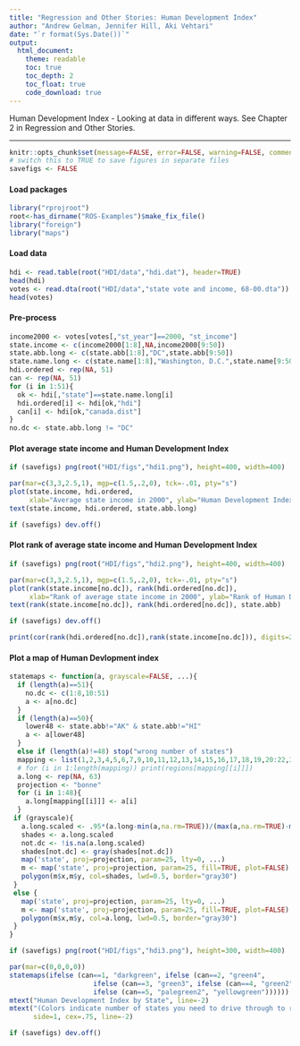 ```yaml
---
title: "Regression and Other Stories: Human Development Index"
author: "Andrew Gelman, Jennifer Hill, Aki Vehtari"
date: "`r format(Sys.Date())`"
output:
  html_document:
    theme: readable
    toc: true
    toc_depth: 2
    toc_float: true
    code_download: true
---
```

Human Development Index - Looking at data in different ways. See
Chapter 2 in Regression and Other Stories.

-------------


```r
knitr::opts_chunk$set(message=FALSE, error=FALSE, warning=FALSE, comment=NA)
# switch this to TRUE to save figures in separate files
savefigs <- FALSE
```

#### Load packages

```r
library("rprojroot")
root<-has_dirname("ROS-Examples")$make_fix_file()
library("foreign")
library("maps")
```

#### Load data

```r
hdi <- read.table(root("HDI/data","hdi.dat"), header=TRUE)
head(hdi)
votes <- read.dta(root("HDI/data","state vote and income, 68-00.dta"))
head(votes)
```

#### Pre-process

```r
income2000 <- votes[votes[,"st_year"]==2000, "st_income"]
state.income <- c(income2000[1:8],NA,income2000[9:50])
state.abb.long <- c(state.abb[1:8],"DC",state.abb[9:50])
state.name.long <- c(state.name[1:8],"Washington, D.C.",state.name[9:50])
hdi.ordered <- rep(NA, 51)
can <- rep(NA, 51)
for (i in 1:51){
  ok <- hdi[,"state"]==state.name.long[i]
  hdi.ordered[i] <- hdi[ok,"hdi"]
  can[i] <- hdi[ok,"canada.dist"]
}
no.dc <- state.abb.long != "DC"
```

#### Plot average state income and Human Development Index

```r
if (savefigs) png(root("HDI/figs","hdi1.png"), height=400, width=400)
```
```r
par(mar=c(3,3,2.5,1), mgp=c(1.5,.2,0), tck=-.01, pty="s")
plot(state.income, hdi.ordered,
     xlab="Average state income in 2000", ylab="Human Development Index", type="n")
text(state.income, hdi.ordered, state.abb.long)
```
```r
if (savefigs) dev.off()
```

#### Plot rank of average state income and  Human Development Index

```r
if (savefigs) png(root("HDI/figs","hdi2.png"), height=400, width=400)
```
```r
par(mar=c(3,3,2.5,1), mgp=c(1.5,.2,0), tck=-.01, pty="s")
plot(rank(state.income[no.dc]), rank(hdi.ordered[no.dc]),
     xlab="Rank of average state income in 2000", ylab="Rank of Human Development Index", type="n")
text(rank(state.income[no.dc]), rank(hdi.ordered[no.dc]), state.abb)
```
```r
if (savefigs) dev.off()
```
```r
print(cor(rank(hdi.ordered[no.dc]),rank(state.income[no.dc])), digits=2)
```

#### Plot a map of Human Devlopment index

```r
statemaps <- function(a, grayscale=FALSE, ...){
  if (length(a)==51){
    no.dc <- c(1:8,10:51)
    a <- a[no.dc]
  }
  if (length(a)==50){
    lower48 <- state.abb!="AK" & state.abb!="HI"
    a <- a[lower48]
  }
  else if (length(a)!=48) stop("wrong number of states")
  mapping <- list(1,2,3,4,5,6,7,9,10,11,12,13,14,15,16,17,18,19,20:22,23:24,25,26,27,28,29,30,31,32,33,34:37,38:40,41,42,43,44,45,46,47,48,49,50,51,52,53:55,56:60,61,62,63)
  # for (i in 1:length(mapping)) print(regions[mapping[[i]]])
  a.long <- rep(NA, 63)
  projection <- "bonne"
  for (i in 1:48){
    a.long[mapping[[i]]] <- a[i]
  }
 if (grayscale){
   a.long.scaled <- .95*(a.long-min(a,na.rm=TRUE))/(max(a,na.rm=TRUE)-min(a,na.rm=TRUE))
   shades <- a.long.scaled
   not.dc <- !is.na(a.long.scaled)
   shades[not.dc] <- gray(shades[not.dc])
   map('state', proj=projection, param=25, lty=0, ...)
   m <- map('state', proj=projection, param=25, fill=TRUE, plot=FALSE)
   polygon(m$x,m$y, col=shades, lwd=0.5, border="gray30")
 }
 else {
   map('state', proj=projection, param=25, lty=0, ...)
   m <- map('state', proj=projection, param=25, fill=TRUE, plot=FALSE)
   polygon(m$x,m$y, col=a.long, lwd=0.5, border="gray30")
 }
}
```
```r
if (savefigs) png(root("HDI/figs","hdi3.png"), height=300, width=400)
```
```r
par(mar=c(0,0,0,0))
statemaps(ifelse (can==1, "darkgreen", ifelse (can==2, "green4",
                     ifelse (can==3, "green3", ifelse (can==4, "green2",
                     ifelse (can==5, "palegreen2", "yellowgreen"))))))
mtext("Human Development Index by State", line=-2)
mtext("(Colors indicate number of states you need to drive through to reach the Canadian border.)",
      side=1, cex=.75, line=-2)
```
```r
if (savefigs) dev.off()
```

